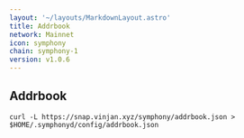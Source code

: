 ```yaml
---
layout: '~/layouts/MarkdownLayout.astro'
title: Addrbook
network: Mainnet
icon: symphony
chain: symphony-1
version: v1.0.6
---
```

## Addrbook

```
curl -L https://snap.vinjan.xyz/symphony/addrbook.json > $HOME/.symphonyd/config/addrbook.json
```
